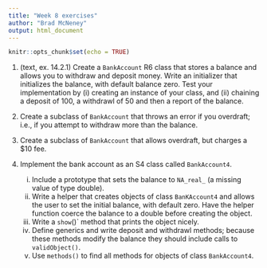 ```yaml
---
title: "Week 8 exercises"
author: "Brad McNeney"
output: html_document
---
```


```r
knitr::opts_chunk$set(echo = TRUE)
```

1. (text, ex. 14.2.1) Create a `BankAccount` R6 class that stores a balance
and allows you to withdraw and deposit money. Write an initializer 
that initializes the balance, with default balance zero. 
Test your implementation by (i) creating 
an instance of your class, and (ii) chaining a 
deposit of 100, a withdrawl of 50 and then a report of the balance.


2. Create a subclass of `BankAccount` that throws an error
if you overdraft; i.e., if you attempt to withdraw more than the balance.

3. Create a subclass of `BankAccount` that allows overdraft, but
charges a $10 fee.

4. Implement the bank account as an S4 class called `BankAccount4`.
    (i) Include a prototype that sets the balance to `NA_real_` (a missing
    value of type double).
    (ii) Write a helper that creates objects of class `BanKAccount4` and 
    allows the user to set the initial balance, with default zero.
    Have the helper function coerce the balance to a double before
    creating the object.
    (iii) Write a `show`()` method that prints the object nicely.
    (iv) Define generics and write deposit and withdrawl methods; 
    because these methods modify the balance they should 
    include calls to `validObject()`.
    (v) Use `methods()` to find all methods for objects of class 
    `BankAccount4`.

